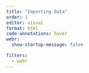 ```yaml
---
title: "Importing Data"
order: 1
editor: visual
format: html
code-annotations: hover
webr:
  show-startup-message: false

filters:
  - webr
---
```

